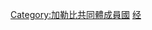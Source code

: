 {{Navbox
|name=加勒比共同體
|title=[[加勒比共同體|加勒比共同體 (CARICOM)]]
|image= [[File:Flag of CARICOM.svg|100px]] 
|group1=成員
|list1= [[安提瓜和巴布達]] - [[巴哈馬]] - [[巴貝多]] - [[貝里斯]] - [[多米尼克]] - [[格瑞那達]] - [[蓋亞那]] - [[海地]] - [[牙買加]] - [[蒙特塞拉特]] - [[聖克里斯多福及尼維斯]] - [[聖露西亞]] - [[聖文森及格瑞那丁]] - [[蘇利南]] - [[千里達及托巴哥]]
|group2=準成員
|list2=[[安圭拉]] - [[百慕達]] - [[英屬維爾京群島]] - [[開曼群島]] - [[特克斯和凱科斯群島]]
|group3=觀察員 
|list3=[[阿魯巴]] - [[哥倫比亞]] - [[庫拉索]] - [[多明尼加]] - [[墨西哥]] - [[波多黎各]] - [[荷屬聖馬丁]] - [[委內瑞拉]] 
}} 
<includeonly>[[Category:加勒比共同體成員國]]</includeonly><noinclude>
[[Category:国际组织导航模板|经]]
<!--Other languages-->
</noinclude>